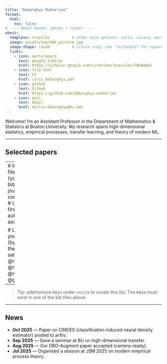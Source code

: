 ```yaml
---
title: "Debarghya Mukherjee"
format:
  html:
    toc: false
# ---- About header (photo + links) ----
about:
  template: trestles          # other nice options: jolla, solana, marquee
  image: assets/img/deb_picture.jpg
  image-shape: round          # circle crop; use "rectangle" for square
  links:
    - icon: mortarboard
      text: Google Scholar
      href: https://scholar.google.com/citations?user=I4sJ7BUAAAAJ
    - icon: file-text
      text: CV
      href: cv/cv_Debarghya.pdf
    - icon: github
      text: GitHub
      href: https://github.com/debarghya-mukherjee
    - icon: mail
      text: Email
      href: mailto:debarghya@bu.edu
---
```


Welcome! I’m an Assistant Professor in the Department of Mathematics & Statistics at Boston University. 
My research spans high-dimensional statistics, empirical processes, transfer learning, and theory of modern ML.

---

## Selected papers

::: {#home-selected .quarto-bibliography}
---
# Include whichever bib files hold your favorites (you can list multiple)
bibliography:
  - refs-journal.bib
  - refs-conference.bib
  - refs.bib
# Use your custom "title-first" style (title → authors → venue)
csl: assets/title-first.csl

# List ONLY the works you want to show here (by bibkeys)
# Replace these keys with your own selections:
nocite: |
  @mukherjee2021optimal
  @maity2020there
  @mukherjee2021outlier
  @ge2024optimal
---
:::

> Tip: add/remove keys under `nocite` to curate this list. The keys must exist in one of the bib files above.

---

## News

- **Oct 2025** — Paper on CINDES (classification induced neural density estimator) posted to arXiv.  
- **Sep 2025** — Gave a seminar at BU on high-dimensional transfer.  
- **Aug 2025** — Our DRO-Augment paper accepted (camera-ready).  
- **Jul 2025** — Organised a session at JSM 2025 on modern empirical process theory.

<!-- Keep adding bullets; newest first works well. -->

